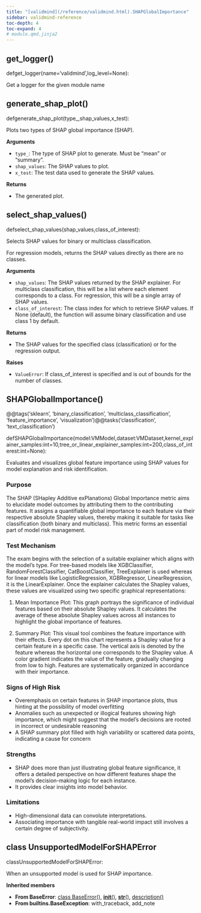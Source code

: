 ```yaml
---
title: "[validmind](/reference/validmind.html).SHAPGlobalImportance"
sidebar: validmind-reference
toc-depth: 4
toc-expand: 4
# module.qmd.jinja2
---
```


## get_logger<span class='muted'>()</span>

<!-- signatures.jinja2 -->

::: {.signature}

<span class="kw">def</span><span class="name">get_logger</span>(<span class="params"><span class="n">name</span><span class="o">=</span><span class="s1">'validmind'</span><span class="muted">,</span></span><span class="params"><span class="n">log_level</span><span class="o">=</span><span class="kc">None</span></span>):

:::

<!-- docstring.jinja2 -->

Get a logger for the given module name

<!-- function.qmd.jinja2 -->

## generate_shap_plot[()]{.muted}

<!-- signatures.jinja2 -->

::: {.signature}

<span class="kw">def</span><span class="name">generate_shap_plot</span>(<span class="params"><span class="n">type\_</span><span class="muted">,</span></span><span class="params"><span class="n">shap_values</span><span class="muted">,</span></span><span class="params"><span class="n">x_test</span></span>):

:::

<!-- docstring.jinja2 -->

Plots two types of SHAP global importance (SHAP).

**Arguments**

- `type_`: The type of SHAP plot to generate. Must be "mean" or "summary".
- `shap_values`: The SHAP values to plot.
- `x_test`: The test data used to generate the SHAP values.

**Returns**

- The generated plot.

<!-- function.qmd.jinja2 -->

## select_shap_values[()]{.muted}

<!-- signatures.jinja2 -->

::: {.signature}

<span class="kw">def</span><span class="name">select_shap_values</span>(<span class="params"><span class="n">shap_values</span><span class="muted">,</span></span><span class="params"><span class="n">class_of_interest</span></span>):

:::

<!-- docstring.jinja2 -->

Selects SHAP values for binary or multiclass classification.

For regression models, returns the SHAP values directly as there are no classes.

**Arguments**

- `shap_values`: The SHAP values returned by the SHAP explainer. For multiclass classification, this will be a list where each element corresponds to a class. For regression, this will be a single array of SHAP values.
- `class_of_interest`: The class index for which to retrieve SHAP values. If None (default), the function will assume binary classification and use class 1 by default.

**Returns**

- The SHAP values for the specified class (classification) or for the regression output.

**Raises**

- `ValueError`: If class_of_interest is specified and is out of bounds for the number of classes.

<!-- function.qmd.jinja2 -->

## SHAPGlobalImportance[()]{.muted}

<!-- signatures.jinja2 -->

::: {.signature}

<span class="decorators"><span class="decorator">@<span class="n">@tags(<span class="s">'sklearn'</span>, <span class="s">'binary_classification'</span>, <span class="s">'multiclass_classification'</span>, <span class="s">'feature_importance'</span>, <span class="s">'visualization'</span>)</span></span><span class="decorator">@<span class="n">@tasks(<span class="s">'classification'</span>, <span class="s">'text_classification'</span>)</span></span></span>

<span class="kw">def</span><span class="name">SHAPGlobalImportance</span>(<span class="params"><span class="n">model</span><span class="p">:</span><span class="n">VMModel</span><span class="muted">,</span></span><span class="params"><span class="n">dataset</span><span class="p">:</span><span class="n">VMDataset</span><span class="muted">,</span></span><span class="params"><span class="n">kernel_explainer_samples</span><span class="p">:</span><span class="nb">int</span><span class="o">=</span><span class="kc">10</span><span class="muted">,</span></span><span class="params"><span class="n">tree_or_linear_explainer_samples</span><span class="p">:</span><span class="nb">int</span><span class="o">=</span><span class="kc">200</span><span class="muted">,</span></span><span class="params"><span class="n">class_of_interest</span><span class="p">:</span><span class="nb">int</span><span class="o">=</span><span class="kc">None</span></span>):

:::

<!-- docstring.jinja2 -->

Evaluates and visualizes global feature importance using SHAP values for model explanation and risk identification.

### Purpose

The SHAP (SHapley Additive exPlanations) Global Importance metric aims to elucidate model outcomes by attributing them to the contributing features. It assigns a quantifiable global importance to each feature via their respective absolute Shapley values, thereby making it suitable for tasks like classification (both binary and multiclass). This metric forms an essential part of model risk management.

### Test Mechanism

The exam begins with the selection of a suitable explainer which aligns with the model's type. For tree-based models like XGBClassifier, RandomForestClassifier, CatBoostClassifier, TreeExplainer is used whereas for linear models like LogisticRegression, XGBRegressor, LinearRegression, it is the LinearExplainer. Once the explainer calculates the Shapley values, these values are visualized using two specific graphical representations:

1. Mean Importance Plot: This graph portrays the significance of individual features based on their absolute Shapley values. It calculates the average of these absolute Shapley values across all instances to highlight the global importance of features.

1. Summary Plot: This visual tool combines the feature importance with their effects. Every dot on this chart represents a Shapley value for a certain feature in a specific case. The vertical axis is denoted by the feature whereas the horizontal one corresponds to the Shapley value. A color gradient indicates the value of the feature, gradually changing from low to high. Features are systematically organized in accordance with their importance.

### Signs of High Risk

- Overemphasis on certain features in SHAP importance plots, thus hinting at the possibility of model overfitting
- Anomalies such as unexpected or illogical features showing high importance, which might suggest that the model's decisions are rooted in incorrect or undesirable reasoning
- A SHAP summary plot filled with high variability or scattered data points, indicating a cause for concern

### Strengths

- SHAP does more than just illustrating global feature significance, it offers a detailed perspective on how different features shape the model's decision-making logic for each instance.
- It provides clear insights into model behavior.

### Limitations

- High-dimensional data can convolute interpretations.
- Associating importance with tangible real-world impact still involves a certain degree of subjectivity.

<!-- class.qmd.jinja2 -->

## [class]{.muted} UnsupportedModelForSHAPError

<!-- signatures.jinja2 -->

::: {.signature}

<span class="kw">class</span><span class="name">UnsupportedModelForSHAPError</span>:

:::

<!-- docstring.jinja2 -->

When an unsupported model is used for SHAP importance.

**Inherited members**

- **From BaseError**: [class BaseError[()]{.muted}](#class-baseerror), [__init__[()]{.muted}](#__init__), [__str__[()]{.muted}](#__str__), [description[()]{.muted}](#description)
- **From builtins.BaseException**: with_traceback, add_note
